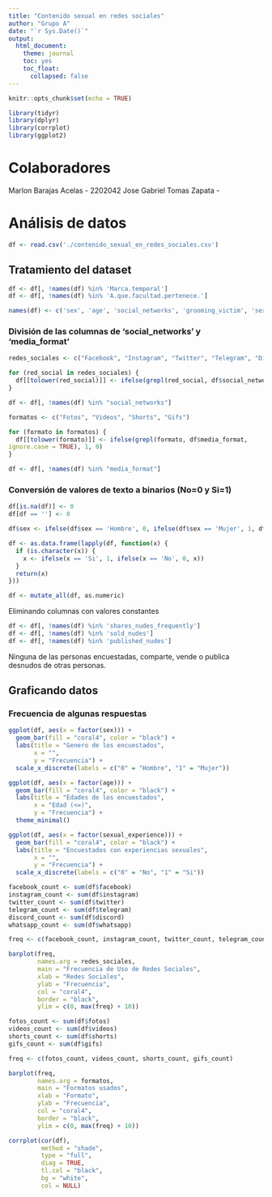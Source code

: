 ```yaml
---
title: "Contenido sexual en redes sociales"
author: "Grupo A"
date: "`r Sys.Date()`"
output:
  html_document:
    theme: journal
    toc: yes
    toc_float:
      collapsed: false
---
```

```r
knitr::opts_chunk$set(echo = TRUE)
```

```r
library(tidyr)
library(dplyr)
library(corrplot)
library(ggplot2)
```

# Colaboradores
Marlon Barajas Acelas - 2202042
Jose Gabriel Tomas Zapata - 

# Análisis de datos
```r
df <- read.csv('./contenido_sexual_en_redes_sociales.csv')
```

## Tratamiento del dataset
```r
df <- df[, !names(df) %in% 'Marca.temporal']
df <- df[, !names(df) %in% 'A.que.facultad.pertenece.']
```

```r
names(df) <- c('sex', 'age', 'social_networks', 'grooming_victim', 'sexual_experience', 'sent_nudes', 'sent_nudes_to_stranger', 'sent_nudes_without_request', 'starts_sending', 'view_once', 'allows_recording', 'shows_face', 'tries_not_to_be_identified', 'media_format', 'friends_share_nudes', 'asks_friends_share_nudes', 'shared_nudes', 'shares_nudes_frequently', 'sent_nudes_to_groups', 'sold_nudes', 'published_nudes', 'bought_nudes')
```

### División de las columnas de 'social_networks' y 'media_format'
```r
redes_sociales <- c("Facebook", "Instagram", "Twitter", "Telegram", "Discord", "WhatsApp")

for (red_social in redes_sociales) {
  df[[tolower(red_social)]] <- ifelse(grepl(red_social, df$social_networks, ignore.case = TRUE), 1, 0)
}

df <- df[, !names(df) %in% "social_networks"]
```

```r
formatos <- c("Fotos", "Videos", "Shorts", "Gifs")

for (formato in formatos) {
  df[[tolower(formato)]] <- ifelse(grepl(formato, df$media_format,
ignore.case = TRUE), 1, 0)
}

df <- df[, !names(df) %in% "media_format"]
```

### Conversión de valores de texto a binarios (No=0 y Si=1)
```r
df[is.na(df)] <- 0
df[df == ''] <- 0

df$sex <- ifelse(df$sex == 'Hombre', 0, ifelse(df$sex == 'Mujer', 1, df$sex))
```

```r
df <- as.data.frame(lapply(df, function(x) {
  if (is.character(x)) {
    x <- ifelse(x == 'Si', 1, ifelse(x == 'No', 0, x))
  }
  return(x)
}))
```

```r
df <- mutate_all(df, as.numeric)
```

Eliminando columnas con valores constantes  
```r
df <- df[, !names(df) %in% 'shares_nudes_frequently']
df <- df[, !names(df) %in% 'sold_nudes']
df <- df[, !names(df) %in% 'published_nudes']
```
Ninguna de las personas encuestadas, comparte, vende o publica desnudos de otras personas.

## Graficando datos

### Frecuencia de algunas respuestas
```r
ggplot(df, aes(x = factor(sex))) +
  geom_bar(fill = "coral4", color = "black") +
  labs(title = "Genero de los encuestados",
       x = "",
       y = "Frecuencia") +
  scale_x_discrete(labels = c("0" = "Hombre", "1" = "Mujer"))
```
```r
ggplot(df, aes(x = factor(age))) +
  geom_bar(fill = "coral4", color = "black") +
  labs(title = "Edades de los encuestados",
       x = "Edad (<=)",
       y = "Frecuencia") +
  theme_minimal()
```

```r
ggplot(df, aes(x = factor(sexual_experience))) +
  geom_bar(fill = "coral4", color = "black") +
  labs(title = "Encuestados con experiencias sexuales",
       x = "",
       y = "Frecuencia") +
  scale_x_discrete(labels = c("0" = "No", "1" = "Si"))
```
```r
facebook_count <- sum(df$facebook)
instagram_count <- sum(df$instagram)
twitter_count <- sum(df$twitter)
telegram_count <- sum(df$telegram)
discord_count <- sum(df$discord)
whatsapp_count <- sum(df$whatsapp)

freq <- c(facebook_count, instagram_count, twitter_count, telegram_count, discord_count, whatsapp_count)

barplot(freq, 
        names.arg = redes_sociales,
        main = "Frecuencia de Uso de Redes Sociales",
        xlab = "Redes Sociales",
        ylab = "Frecuencia",
        col = "coral4",
        border = "black",
        ylim = c(0, max(freq) + 10))
```
```r
fotos_count <- sum(df$fotos)
videos_count <- sum(df$videos)
shorts_count <- sum(df$shorts)
gifs_count <- sum(df$gifs)

freq <- c(fotos_count, videos_count, shorts_count, gifs_count)

barplot(freq, 
        names.arg = formatos,
        main = "Formatos usados",
        xlab = "Formato",
        ylab = "Frecuencia",
        col = "coral4",
        border = "black",
        ylim = c(0, max(freq) + 10))
```
```r
corrplot(cor(df),
         method = "shade",
         type = "full",
         diag = TRUE,
         tl.col = "black",
         bg = "white",
         col = NULL)
```















